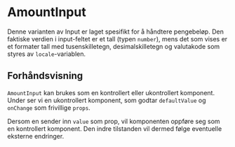 
<Meta of={AmountInputStories} />

# AmountInput

Denne varianten av Input er laget spesifikt for å håndtere pengebeløp. Den faktiske verdien i input-feltet er et tall (typen `number`), mens det som vises er et formater tall med tusenskilletegn, desimalskilletegn og valutakode som styres av `locale`-variablen.

## Forhåndsvisning

`AmountInput` kan brukes som en kontrollert eller ukontrollert komponent. Under ser vi en ukontrollert komponent, som godtar `defaultValue` og `onChange` som frivillige `props`.

<Canvas of={AmountInputStories.Uncontrolled} />
<Controls of={AmountInputStories.Uncontrolled} />

Dersom en sender inn `value` som prop, vil komponenten oppføre seg som en kontrollert komponent. Den indre tilstanden vil dermed følge eventuelle eksterne endringer.

<Canvas of={AmountInputStories.Controlled} />
<Controls of={AmountInputStories.Controlled} />
